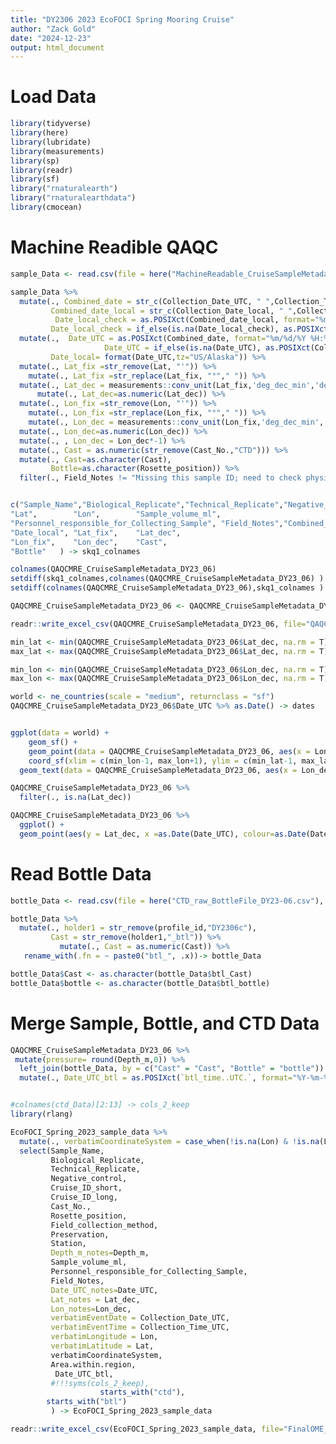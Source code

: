 ```yaml
---
title: "DY2306 2023 EcoFOCI Spring Mooring Cruise"
author: "Zack Gold"
date: "2024-12-23"
output: html_document
---
```

# Load Data

```r
library(tidyverse)
library(here)
library(lubridate)
library(measurements)
library(sp)
library(readr)
library(sf)
library("rnaturalearth")
library("rnaturalearthdata")
library(cmocean)
```
# Machine Readible QAQC

```r

sample_Data <- read.csv(file = here("MachineReadable_CruiseSampleMetadata_DY23-06_zjg_20250626.csv"), header=T,fileEncoding="UTF-8")

sample_Data %>% 
  mutate(., Combined_date = str_c(Collection_Date_UTC, " ",Collection_Time_UTC),
         Combined_date_local = str_c(Collection_Date_local, " ",Collection_Time_local),
          Date_local_check = as.POSIXct(Combined_date_local, format="%m/%d/%y %H:%M", tz="US/Alaska"),
         Date_local_check = if_else(is.na(Date_local_check), as.POSIXct(Combined_date_local, format="%m/%d/%y", tz="UTC"), Date_local_check )) %>% 
  mutate(.,  Date_UTC = as.POSIXct(Combined_date, format="%m/%d/%Y %H:%M", tz="UTC"),
                     Date_UTC = if_else(is.na(Date_UTC), as.POSIXct(Collection_Date_UTC, format="%m/%d/%Y", tz="UTC"), Date_UTC ), 
         Date_local= format(Date_UTC,tz="US/Alaska")) %>% 
  mutate(., Lat_fix =str_remove(Lat, "'")) %>% 
    mutate(., Lat_fix =str_replace(Lat_fix, "°"," ")) %>% 
  mutate(., Lat_dec = measurements::conv_unit(Lat_fix,'deg_dec_min','dec_deg')) %>% 
      mutate(., Lat_dec=as.numeric(Lat_dec)) %>% 
  mutate(., Lon_fix =str_remove(Lon, "'")) %>% 
    mutate(., Lon_fix =str_replace(Lon_fix, "°"," ")) %>%
    mutate(., Lon_dec = measurements::conv_unit(Lon_fix,'deg_dec_min','dec_deg')) %>% 
  mutate(., Lon_dec=as.numeric(Lon_dec)) %>% 
  mutate(., , Lon_dec = Lon_dec*-1) %>% 
  mutate(., Cast = as.numeric(str_remove(Cast_No.,"CTD"))) %>% 
  mutate(., Cast=as.character(Cast),
         Bottle=as.character(Rosette_position)) %>% 
  filter(., Field_Notes != "Missing this sample ID; need to check physical samples & notebook") -> QAQCMRE_CruiseSampleMetadata_DY23_06


c("Sample_Name","Biological_Replicate","Technical_Replicate","Negative_control",    "Cruise_ID_short",     "Cruise_ID_long",     "Collection_Date_UTC", "Collection_Date_local","Collection_Time_UTC","Collection_Time_local"                   ,"Field_Sample_Name",   "Cast_No.",  "Rosette_position",    "Field_collection_method"       ,"Preservation",       "Area.within.region",  "Station",    "Depth_m",   
"Lat",        "Lon",        "Sample_volume_ml",   
"Personnel_responsible_for_Collecting_Sample", "Field_Notes","Combined_date",      "Combined_date_local", "Date_UTC",   "Date_local_check",   
"Date_local", "Lat_fix",    "Lat_dec",   
"Lon_fix",    "Lon_dec",    "Cast",      
"Bottle"   ) -> skq1_colnames

colnames(QAQCMRE_CruiseSampleMetadata_DY23_06)
setdiff(skq1_colnames,colnames(QAQCMRE_CruiseSampleMetadata_DY23_06) )
setdiff(colnames(QAQCMRE_CruiseSampleMetadata_DY23_06),skq1_colnames )

QAQCMRE_CruiseSampleMetadata_DY23_06 <- QAQCMRE_CruiseSampleMetadata_DY23_06[, skq1_colnames]

readr::write_excel_csv(QAQCMRE_CruiseSampleMetadata_DY23_06, file="QAQCMRE_CruiseSampleMetadata_DY23_06.csv")
```


```r

min_lat <- min(QAQCMRE_CruiseSampleMetadata_DY23_06$Lat_dec, na.rm = T)
max_lat <- max(QAQCMRE_CruiseSampleMetadata_DY23_06$Lat_dec, na.rm = T)

min_lon <- min(QAQCMRE_CruiseSampleMetadata_DY23_06$Lon_dec, na.rm = T)
max_lon <- max(QAQCMRE_CruiseSampleMetadata_DY23_06$Lon_dec, na.rm = T)

world <- ne_countries(scale = "medium", returnclass = "sf")
QAQCMRE_CruiseSampleMetadata_DY23_06$Date_UTC %>% as.Date() -> dates


ggplot(data = world) +
    geom_sf() +
    geom_point(data = QAQCMRE_CruiseSampleMetadata_DY23_06, aes(x = Lon_dec, y = Lat_dec, colour=as.Date(Date_UTC)), size=2) +
    coord_sf(xlim = c(min_lon-1, max_lon+1), ylim = c(min_lat-1, max_lat+1), expand = FALSE) +theme_bw() +xlab("Longitude") +ylab("Latitude") +
  geom_text(data = QAQCMRE_CruiseSampleMetadata_DY23_06, aes(x = Lon_dec, y = Lat_dec, label=Station),size = 2, colour="black") + scale_color_cmocean(labels=dates, breaks=dates, name ="tempo", start = 0.1, end=0.5) +labs(colour="Date")


```

```r
QAQCMRE_CruiseSampleMetadata_DY23_06 %>% 
  filter(., is.na(Lat_dec))
```
```r
QAQCMRE_CruiseSampleMetadata_DY23_06 %>% 
  ggplot() +
  geom_point(aes(y = Lat_dec, x =as.Date(Date_UTC), colour=as.Date(Date_UTC)), size=2) + scale_color_cmocean(labels=dates, breaks=dates, name ="tempo", start = 0.1, end=0.5) +labs(colour="Date") +scale_x_date(date_labels = "%b %d %Y")

```
# Read Bottle Data

```r
bottle_Data <- read.csv(file = here("CTD_raw_BottleFile_DY23-06.csv"), header=T)

```

```r
bottle_Data %>% 
  mutate(., holder1 = str_remove(profile_id,"DY2306c"),
         Cast = str_remove(holder1,"_btl")) %>% 
           mutate(., Cast = as.numeric(Cast)) %>% 
   rename_with(.fn = ~ paste0("btl_", .x))-> bottle_Data

bottle_Data$Cast <- as.character(bottle_Data$btl_Cast)
bottle_Data$bottle <- as.character(bottle_Data$btl_bottle)
```

# Merge Sample, Bottle, and CTD Data

```r
QAQCMRE_CruiseSampleMetadata_DY23_06 %>% 
 mutate(pressure= round(Depth_m,0)) %>% 
  left_join(bottle_Data, by = c("Cast" = "Cast", "Bottle" = "bottle")) %>% 
  mutate(., Date_UTC_btl = as.POSIXct(`btl_time..UTC.`, format="%Y-%m-%dT%H:%M:%SZ", tz="UTC") )-> EcoFOCI_Spring_2023_sample_data


#colnames(ctd_Data)[2:13] -> cols_2_keep
library(rlang)

EcoFOCI_Spring_2023_sample_data %>% 
  mutate(., verbatimCoordinateSystem = case_when(!is.na(Lon) & !is.na(Lat) ~ "degrees minutes seconds", TRUE ~ NA_character_)) %>% 
  select(Sample_Name, 
         Biological_Replicate,
         Technical_Replicate,
         Negative_control, 
         Cruise_ID_short, 
         Cruise_ID_long,
         Cast_No.,
         Rosette_position,
         Field_collection_method,
         Preservation,
         Station,
         Depth_m_notes=Depth_m,
         Sample_volume_ml,
         Personnel_responsible_for_Collecting_Sample,
         Field_Notes,
         Date_UTC_notes=Date_UTC,
         Lat_notes = Lat_dec,
         Lon_notes=Lon_dec,
         verbatimEventDate = Collection_Date_UTC,
         verbatimEventTime = Collection_Time_UTC,
         verbatimLongitude = Lon,
         verbatimLatitude = Lat,
         verbatimCoordinateSystem,
         Area.within.region,
          Date_UTC_btl,
         #!!!syms(cols_2_keep),
                    starts_with("ctd"),
        starts_with("btl")
         ) -> EcoFOCI_Spring_2023_sample_data

readr::write_excel_csv(EcoFOCI_Spring_2023_sample_data, file="FinalOME_Merge_DY23-06.csv")

```

